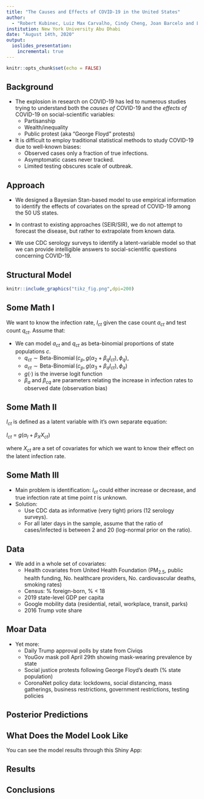 ```yaml
---
title: "The Causes and Effects of COVID-19 in the United States"
author: 
  - "Robert Kubinec, Luiz Max Carvalho, Cindy Cheng, Joan Barcelo and Luca Messerschmidt"
institution: New York University Abu Dhabi
date: "August 14th, 2020"
output: 
  ioslides_presentation:
    incremental: true
---
```


```r
knitr::opts_chunk$set(echo = FALSE)
```

## Background 

- The explosion in research on COVID-19 has led to numerous studies trying to understand both the *causes of* COVID-19 and the *effects of* COVID-19 on social-scientific variables:
  - Partisanship
  - Wealth/inequality
  - Public protest (aka "George Floyd" protests)
- It is difficult to employ traditional statistical methods to study COVID-19 due to well-known biases:
  - Observed cases only a fraction of true infections. 
  - Asymptomatic cases never tracked.
  - Limited testing obscures scale of outbreak.
  
## Approach

- We designed a Bayesian Stan-based model to use empirical information to identify the effects of covariates on the spread of COVID-19 among the 50 US states.

- In contrast to existing approaches (SEIR/SIR), we do not attempt to forecast the disease, but rather to extrapolate from known data.

- We use CDC serology surveys to identify a latent-variable model so that we can provide intelligible answers to social-scientific questions concerning COVID-19.

## Structural Model

```r
knitr::include_graphics("tikz_fig.png",dpi=200)
```


## Some Math I

We want to know the infection rate, $I_{ct}$ given the case count $a_{ct}$ and test count $q_{ct}$. Assume that:

- We can model $a_{ct}$ and $q_{ct}$ as beta-binomial proportions of state populations $c$. 
  - $q_{ct} \sim \operatorname{Beta-Binomial}(c_p, g(\alpha_2 + \beta_qI_{ct}), \phi_q),$
  - $a_{ct} \sim \operatorname{Beta-Binomial}(c_p, g(\alpha_3 + \beta_a I_{ct}), \phi_a)$
  - $g(\cdot)$ is the inverse logit function
  - $\beta_a$ and $\beta_{cq}$ are parameters relating the increase in infection rates to observed date (observation bias)

## Some Math II

$I_{ct}$ is defined as a latent variable with it's own separate equation:

$I_{ct}$ = $g(\alpha_I + \beta_X X_{ct})$

where $X_{ct}$ are a set of covariates for which we want to know their effect on the latent infection rate.

## Some Math III

- Main problem is identification: $I_{ct}$ could either increase or decrease, and true infection rate at time point $t$ is unknown.
- Solution:
  - Use CDC data as informative (very tight) priors (12 serology surveys).
  - For all later days in the sample, assume that the ratio of cases/infected is between 2 and 20 (log-normal prior on the ratio).   

## Data

- We add in a whole set of covariates:
  - Health covariates from United Health Foundation (PM$_{2.5}$, public health funding, No. healthcare providers, No. cardiovascular deaths, smoking rates)
  - Census: % foreign-born, % < 18
  - 2019 state-level GDP per capita
  - Google mobility data (residential, retail, workplace, transit, parks)
  - 2016 Trump vote share
  
## Moar Data

- Yet more:
  - Daily Trump approval polls by state from Civiqs
  - YouGov mask poll April 29th showing mask-wearing prevalence by state
  - Social justice protests following George Floyd's death (% state population)
  - CoronaNet policy data: lockdowns, social distancing, mass gatherings, business restrictions, government restrictions, testing policies
  
## Posterior Predictions

## What Does the Model Look Like

You can see the model results through this Shiny App:



## Results

## Conclusions

